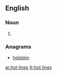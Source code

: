 ==English==

===Noun===
{{head|en}}

# {{plural of|hot line}}

===Anagrams===
* [[holstein#English|holstein]]

[[ar:hot lines]]
[[fr:hot lines]]